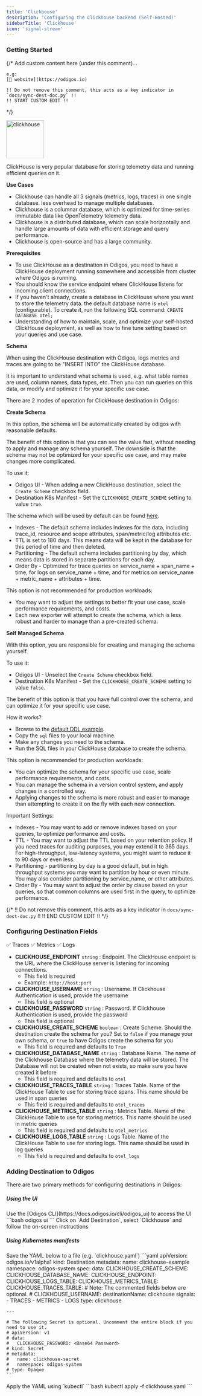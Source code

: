 ```yaml
---
title: 'Clickhouse'
description: 'Configuring the Clickhouse backend (Self-Hosted)'
sidebarTitle: 'Clickhouse'
icon: 'signal-stream'
---
```


### Getting Started

{/*
    Add custom content here (under this comment)...

    e.g:
    [🔗 website](https://odigos.io)

    !! Do not remove this comment, this acts as a key indicator in `docs/sync-dest-doc.py` !!
    !! START CUSTOM EDIT !!
*/}

<img src='https://d15jtxgb40qetw.cloudfront.net/clickhouse.svg' alt='clickhouse' width="100" height="100" className="not-prose" />

ClickHouse is very popular database for storing telemetry data and running efficient queries on it.

**Use Cases**

- Clickhouse can handle all 3 signals (metrics, logs, traces) in one single database. less overhead to manage multiple databases.
- Clickhouse is a columnar database, which is optimized for time-series immutable data like OpenTelemetry telemetry data.
- Clickhouse is a distributed database, which can scale horizontally and handle large amounts of data with efficient storage and query performance.
- Clickhouse is open-source and has a large community.

**Prerequisites**

- To use ClickHouse as a destination in Odigos, you need to have a ClickHouse deployment running somewhere and accessible from cluster where Odigos is running.
- You should know the service endpoint where ClickHouse listens for incoming client connections.
- If you haven't already, create a database in ClickHouse where you want to store the telemetry data. the default database name is `otel` (configurable). To create it, run the following SQL command: `CREATE DATABASE otel;`
- Understanding of how to maintain, scale, and optimize your self-hosted ClickHouse deployment, as well as how to fine tune setting based on your queries and use case.

**Schema**

When using the ClickHouse destination with Odigos, logs metrics and traces are going to be "INSERT INTO" the ClickHouse database.

It is important to understand what schema is used, e.g. what table names are used, column names, data types, etc.
Then you can run queries on this data, or modify and optimize it for your specific use case.

There are 2 modes of operation for ClickHouse destination in Odigos:

**Create Schema**

In this option, the schema will be automatically created by odigos with reasonable defaults.

The benefit of this option is that you can see the value fast, without needing to apply and manage any schema yourself.
The downside is that the schema may not be optimized for your specific use case, and may make changes more complicated.

To use it:
- Odigos UI - When adding a new ClickHouse destination, select the `Create Scheme` checkbox field.
- Destination K8s Manifest - Set the `CLICKHOUSE_CREATE_SCHEME` setting to value `true`.

The schema which will be used by default can be found [here](https://github.com/open-telemetry/opentelemetry-collector-contrib/tree/main/exporter/clickhouseexporter/example/default_ddl).

- Indexes - The default schema includes indexes for the data, including trace_id, resource and scope attributes, span/metric/log attributes etc.
- TTL is set to 180 days. This means data will be kept in the database for this period of time and then deleted.
- Partitioning - The default schema includes partitioning by day, which means data is stored in separate partitions for each day.
- Order By - Optimized for trace queries on service_name + span_name + time, for logs on service_name + time, and for metrics on service_name + metric_name + attributes + time.

This option is not recommended for production workloads:
- You may want to adjust the settings to better fit your use case, scale performance requirements, and costs.
- Each new exporter will attempt to create the schema, which is less robust and harder to manage than a pre-created schema.

**Self Managed Schema**

With this option, you are responsible for creating and managing the schema yourself.

To use it:
- Odigos UI - Unselect the `Create Scheme` checkbox field.
- Destination K8s Manifest - Set the `CLICKHOUSE_CREATE_SCHEME` setting to value `false`.

The benefit of this option is that you have full control over the schema, and can optimize it for your specific use case.

How it works?
- Browse to the [default DDL example](https://github.com/open-telemetry/opentelemetry-collector-contrib/tree/main/exporter/clickhouseexporter/example/default_ddl).
- Copy the `sql` files to your local machine.
- Make any changes you need to the schema.
- Run the SQL files in your ClickHouse database to create the schema.

This option is recommended for production workloads:
- You can optimize the schema for your specific use case, scale performance requirements, and costs.
- You can manage the schema in a version control system, and apply changes in a controlled way.
- Applying changes to the schema is more robust and easier to manage than attempting to create it on the fly with each new connection.

Important Settings:
- Indexes - You may want to add or remove indexes based on your queries, to optimize performance and costs.
- TTL - You may want to adjust the TTL based on your retention policy. If you need traces for auditing purposes, you may extend it to 365 days. For high-throughput, low-latency systems, you might want to reduce it to 90 days or even less.
- Partitioning - partitioning by day is a good default, but in high throughput systems you may want to partition by hour or even minute. You may also consider partitioning by service_name, or other attributes.
- Order By - You may want to adjust the order by clause based on your queries, so that common columns are used first in the query, to optimize performance.

{/*
    !! Do not remove this comment, this acts as a key indicator in `docs/sync-dest-doc.py` !!
    !! END CUSTOM EDIT !!
*/}

### Configuring Destination Fields

<Accordion title="Supported Signals:">
  ✅ Traces
  ✅ Metrics
  ✅ Logs
</Accordion>

- **CLICKHOUSE_ENDPOINT** `string` : Endpoint. The ClickHouse endpoint is the URL where the ClickHouse server is listening for incoming connections.
  - This field is required
  - Example: `http://host:port`
- **CLICKHOUSE_USERNAME** `string` : Username. If Clickhouse Authentication is used, provide the username
  - This field is optional
- **CLICKHOUSE_PASSWORD** `string` : Password. If Clickhouse Authentication is used, provide the password
  - This field is optional
- **CLICKHOUSE_CREATE_SCHEME** `boolean` : Create Scheme. Should the destination create the schema for you? Set to `false` if you manage your own schema, or `true` to have Odigos create the schema for you
  - This field is required and defaults to `True`
- **CLICKHOUSE_DATABASE_NAME** `string` : Database Name. The name of the Clickhouse Database where the telemetry data will be stored. The Database will not be created when not exists, so make sure you have created it before
  - This field is required and defaults to `otel`
- **CLICKHOUSE_TRACES_TABLE** `string` : Traces Table. Name of the ClickHouse Table to use for storing trace spans. This name should be used in span queries
  - This field is required and defaults to `otel_traces`
- **CLICKHOUSE_METRICS_TABLE** `string` : Metrics Table. Name of the ClickHouse Table to use for storing metrics. This name should be used in metric queries
  - This field is required and defaults to `otel_metrics`
- **CLICKHOUSE_LOGS_TABLE** `string` : Logs Table. Name of the ClickHouse Table to use for storing logs. This name should be used in log queries
  - This field is required and defaults to `otel_logs`

### Adding Destination to Odigos

There are two primary methods for configuring destinations in Odigos:

##### **Using the UI**

<Steps>
  <Step>
    Use the [Odigos CLI](https://docs.odigos.io/cli/odigos_ui) to access the UI
    ```bash
    odigos ui
    ```
  </Step>
  <Step>
    Click on `Add Destination`, select `Clickhouse` and follow the on-screen instructions
  </Step>
</Steps>

##### **Using Kubernetes manifests**

<Steps>
  <Step>
    Save the YAML below to a file (e.g. `clickhouse.yaml`)
    ```yaml
    apiVersion: odigos.io/v1alpha1
    kind: Destination
    metadata:
      name: clickhouse-example
      namespace: odigos-system
    spec:
      data:
        CLICKHOUSE_CREATE_SCHEME: <Create Scheme>
        CLICKHOUSE_DATABASE_NAME: <Database Name>
        CLICKHOUSE_ENDPOINT: <Endpoint>
        CLICKHOUSE_LOGS_TABLE: <Logs Table>
        CLICKHOUSE_METRICS_TABLE: <Metrics Table>
        CLICKHOUSE_TRACES_TABLE: <Traces Table>
        # Note: The commented fields below are optional.
        # CLICKHOUSE_USERNAME: <Username>
      destinationName: clickhouse
      signals:
      - TRACES
      - METRICS
      - LOGS
      type: clickhouse

    ---

    # The following Secret is optional. Uncomment the entire block if you need to use it.
    # apiVersion: v1
    # data:
    #   CLICKHOUSE_PASSWORD: <Base64 Password>
    # kind: Secret
    # metadata:
    #   name: clickhouse-secret
    #   namespace: odigos-system
    # type: Opaque
    ```
  </Step>
  <Step>
    Apply the YAML using `kubectl`
    ```bash
    kubectl apply -f clickhouse.yaml
    ```
  </Step>
</Steps>